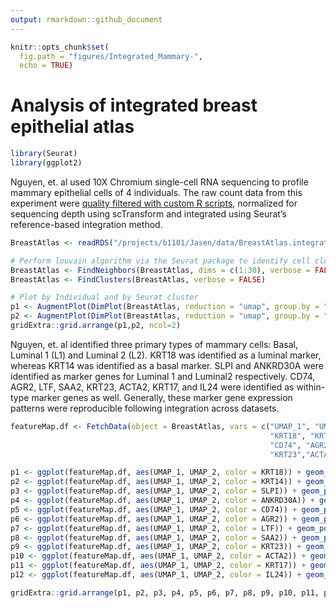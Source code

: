 ```yaml
---
output: rmarkdown::github_document
---
```


```r
knitr::opts_chunk$set(
  fig.path = "figures/Integrated_Mammary-", 
  echo = TRUE)
``` 
# Analysis of integrated breast epithelial atlas
```r
library(Seurat)
library(ggplot2)
```

Nguyen, et. al used 10X Chromium single-cell RNA sequencing to profile mammary epithelial cells of 4 individuals. The raw count data from this experiment were [quality filtered with custom R scripts](https://github.com/jasenjackson/singlecell/blob/master/QC_Kessenbrock.md), normalized for sequencing depth using scTransform and integrated using Seurat's reference-based integration method. 
```r
BreastAtlas <- readRDS("/projects/b1101/Jasen/data/BreastAtlas.integrated.rds")

# Perform louvain algorithm via the Seurat package to identify cell clusters
BreastAtlas <- FindNeighbors(BreastAtlas, dims = c(1:30), verbose = FALSE)
BreastAtlas <- FindClusters(BreastAtlas, verbose = FALSE)

# Plot by Individual and by Seurat cluster
p1 <- AugmentPlot(DimPlot(BreastAtlas, reduction = "umap", group.by = "individual", pt.size=0.1) + DarkTheme())
p2 <- AugmentPlot(DimPlot(BreastAtlas, reduction = "umap", group.by = "seurat_clusters", pt.size=0.1) + DarkTheme())
gridExtra::grid.arrange(p1,p2, ncol=2)
```

Nguyen, et. al identified three primary types of mammary cells: Basal, Luminal 1 (L1) and Luminal 2 (L2). KRT18 was identified as a luminal marker, whereas KRT14 was identified as a basal marker. SLPI and ANKRD30A were identified as marker genes for Luminal 1 and Luminal2 respectively. CD74, AGR2, LTF, SAA2, KRT23, ACTA2, KRT17, and IL24 were identified as within-type marker genes as well. Generally, these marker gene expression patterns were reproducible following integration across datasets. 
```r
featureMap.df <- FetchData(object = BreastAtlas, vars = c("UMAP_1", "UMAP_2",
                                                          "KRT18", "KRT14", "SLPI", "ANKRD30A",
                                                          "CD74", "AGR2", "LTF", "SAA2",
                                                          "KRT23","ACTA2", "KRT17", "IL24"))

p1 <- ggplot(featureMap.df, aes(UMAP_1, UMAP_2, color = KRT18)) + geom_point(size=0.1) + scale_color_viridis_c()
p2 <- ggplot(featureMap.df, aes(UMAP_1, UMAP_2, color = KRT14)) + geom_point(size=0.1) + scale_color_viridis_c()
p3 <- ggplot(featureMap.df, aes(UMAP_1, UMAP_2, color = SLPI)) + geom_point(size=0.1) + scale_color_viridis_c()
p4 <- ggplot(featureMap.df, aes(UMAP_1, UMAP_2, color = ANKRD30A)) + geom_point(size=0.1) + scale_color_viridis_c()
p5 <- ggplot(featureMap.df, aes(UMAP_1, UMAP_2, color = CD74)) + geom_point(size=0.1) + scale_color_viridis_c()
p6 <- ggplot(featureMap.df, aes(UMAP_1, UMAP_2, color = AGR2)) + geom_point(size=0.1) + scale_color_viridis_c()
p7 <- ggplot(featureMap.df, aes(UMAP_1, UMAP_2, color = LTF)) + geom_point(size=0.1) + scale_color_viridis_c()
p8 <- ggplot(featureMap.df, aes(UMAP_1, UMAP_2, color = SAA2)) + geom_point(size=0.1) + scale_color_viridis_c()
p9 <- ggplot(featureMap.df, aes(UMAP_1, UMAP_2, color = KRT23)) + geom_point(size=0.1) + scale_color_viridis_c()
p10 <- ggplot(featureMap.df, aes(UMAP_1, UMAP_2, color = ACTA2)) + geom_point(size=0.1) + scale_color_viridis_c()
p11 <- ggplot(featureMap.df, aes(UMAP_1, UMAP_2, color = KRT17)) + geom_point(size=0.1) + scale_color_viridis_c()
p12 <- ggplot(featureMap.df, aes(UMAP_1, UMAP_2, color = IL24)) + geom_point(size=0.1) + scale_color_viridis_c()

gridExtra::grid.arrange(p1, p2, p3, p4, p5, p6, p7, p8, p9, p10, p11, p12, ncol = 4)
```
